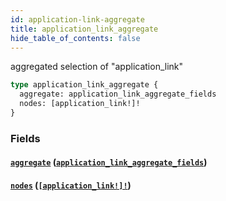 ```yaml
---
id: application-link-aggregate
title: application_link_aggregate
hide_table_of_contents: false
---
```


aggregated selection of "application_link"

```graphql
type application_link_aggregate {
  aggregate: application_link_aggregate_fields
  nodes: [application_link!]!
}
```

### Fields

#### [`aggregate`](#) ([`application_link_aggregate_fields`](../objects/application-link-aggregate-fields))

#### [`nodes`](#) ([`[application_link!]!`](../objects/application-link))

